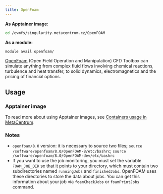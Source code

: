 ```yaml
---
title: OpenFoam
---
```

**As Apptainer image:**

```bash
cd /cvmfs/singularity.metacentrum.cz/OpenFOAM
```

**As a module:**

```bash
module avail openfoam/
```

[OpenFoam](https://www.openfoam.com) (Open Field Operation and Manipulation) CFD Toolbox can simulate anything from complex fluid flows involving chemical reactions, turbulence and heat transfer, to solid dynamics, electromagnetics and the pricing of financial options. 

## Usage

### Apptainer image

To read more about using Apptainer images, see [Containers usage in MetaCentrum](../../software/containers).

### Notes

- `openfoam/8.0` version: it is necessary to source two files; `source /software/openfoam/8.0/OpenFOAM-8/etc/bashrc`; `source /software/openfoam/8.0/OpenFOAM-dev/etc/bashrc`
- If you want to use the job monitoring, you must set the variable `FOAM_JOB_DIR` so that it points to your directory, which must contain two subdirectories named `runningJobs` and `finishedJobs`. OpenFOAM uses these directories to store the data about jobs. You can get this information about your job via `foamCheckJobs` or `foamPrintJobs` command. 





